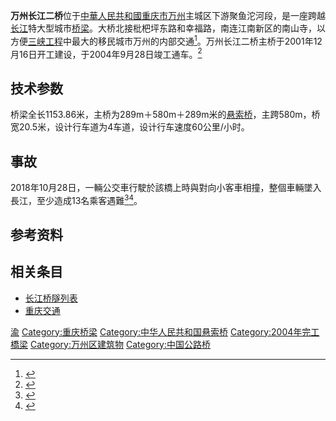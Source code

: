 {{Infobox_Bridge
|bridge_name=万州长江二桥
|image=Second Wanzhou Yangtze Bridge.JPG
|caption=
|official_name=万州长江二桥
|carries=万州老城区与江南新区的公路
|crosses=[[长江|长江]] 
|locale={{CHN}}[[重庆市|重庆市]][[万州区|万州区]]
|maint=
|id=
|design=[[悬索桥|悬索桥]]
|mainspan={{convert|580|m|ft|0|abbr=on}}
|length={{convert|1154|m|ft|0|abbr=on}}
|width={{convert|20.5|m|ft|0|abbr=on}}
|height=
|load=
|clearance=
|below=
|traffic=
|begin=2001年12月16日
|open=2004年9月28日
|closed=
|complete=
|toll=
|troll=
|map_cue=
|map_image=
|map_text=
|map_width=
|coordinates= {{Coord|30.825|108.408|dim:1000_scale:10000_region:CN_type:landmark_source:dewiki|display=inline,title}}
|lat=
|long=
}}

'''万州长江二桥'''位于[[中華人民共和國|中華人民共和國]][[重庆市|重庆市]][[万州|万州]]主城区下游聚鱼沱河段，是一座跨越[[长江|长江]]特大型城市[[桥梁|桥梁]]。大桥北接枇杷坪东路和幸福路，南连江南新区的南山寺，以方便[[三峡工程|三峡工程]]中最大的移民城市万州的内部交通<ref>{{cite news|title=重庆市：因29座桥而腾飞|url=http://www.china.com.cn/photo/xzg60/cjdq/2009-08/16/content_18343410_15.htm|website=中国网|date=2009-08-16|access-date=2018-11-04|language=zh-hans|dead-url=no|archive-url=https://web.archive.org/web/20181104145823/http://www.china.com.cn/photo/xzg60/cjdq/2009-08/16/content_18343410_15.htm|archive-date=2018-11-04}}</ref>。万州长江二桥主桥于2001年12月16日开工建设，于2004年9月28日竣工通车。<ref>{{Cite web|url=http://www.tumukeji.com/article/12413.html|title=重庆万州长江二桥简介|website=中国土木科技网|language=zh-hans|date=2012-07-05|dead-url=yes|archive-url=https://web.archive.org/web/20160327193225/http://www.tumukeji.com/article/12413.html|archive-date=2016-03-27|accessdate=2013-05-13}}</ref>

== 技术参数 ==
桥梁全长1153.86米，主桥为289m＋580m＋289m米的[[悬索桥|悬索桥]]，主跨580m，桥宽20.5米，设计行车道为4车道，设计行车速度60公里/小时。

== 事故 ==
{{main|2018年万州公交车坠江事故}}
2018年10月28日，一輛公交車行駛於該橋上時與對向小客車相撞，整個車輛墜入長江，至少造成13名乘客遇難<ref>{{cite web|url=https://www.cna.com.tw/news/firstnews/201810280072.aspx|title=重慶公車越線撞對向車後墜長江 2死多人失蹤|website=[[中央通訊社|中央通訊社]]|date=2018-10-28|access-date=2018-11-04|language=zh-hant|dead-url=no|archive-url=https://web.archive.org/web/20181104150429/https://www.cna.com.tw/news/firstnews/201810280072.aspx|archive-date=2018-11-04}}</ref><ref>{{cite web|url=http://www.xinhuanet.com/politics/2018-11/01/c_129984069.htm|title=重庆万州公交车坠江事故找到13名遇难者遗体|website=新华网|date=2018-11-01|access-date=2018-11-03|language=zh-hans|dead-url=no|archive-url=https://web.archive.org/web/20181103194540/http://www.xinhuanet.com/politics/2018-11/01/c_129984069.htm|archive-date=2018-11-03}}</ref>。

==参考资料==
<references/>

==相关条目==
* [[长江桥隧列表|长江桥隧列表]]
* [[重庆交通|重庆交通]]

{{Crossings navbox
|structure= [[长江桥隧列表|桥梁与隧道]]
|place= [[长江|长江]]
|bridge= 万州长江二桥
|bridge signs= 四车道公路
|upstream= [[万州长江三桥|万州长江三桥]]
|upstream signs= 六车道公路
|downstream= [[驸马长江大桥|驸马长江大桥]]
|downstream signs= {{China Expwy Name|G5012}}
}}
{{重慶橋樑}}
[[Category:长江大桥|渝]]
[[Category:重庆桥梁|Category:重庆桥梁]]
[[Category:中华人民共和国悬索桥|Category:中华人民共和国悬索桥]]
[[Category:2004年完工橋梁|Category:2004年完工橋梁]]
[[Category:万州区建筑物|Category:万州区建筑物]]
[[Category:中国公路桥|Category:中国公路桥]]